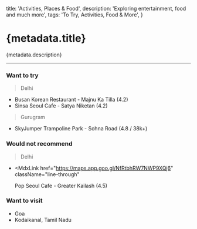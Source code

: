 
  title: 'Activities, Places & Food',
  description: 'Exploring entertainment, food and much more',
  tags: 'To Try, Activities, Food & More',
}

# {metadata.title}

{metadata.description}

---

### Want to try

> Delhi

- <MdxLink href="https://maps.app.goo.gl/b9b1MeKo9iZeuKRw5">
    Busan Korean Restaurant - Majnu Ka Tilla (4.2)
  </MdxLink>
- <MdxLink href="https://maps.app.goo.gl/BvxfDUPupSeHyyqEA">
    Sinsa Seoul Cafe - Satya Niketan (4.2)
  </MdxLink>

> Gurugram

- <MdxLink href="https://maps.app.goo.gl/vqHeAiwL8xDR3NMu6">
    SkyJumper Trampoline Park - Sohna Road (4.8 / 38k+)
  </MdxLink>

### Would not recommend

> Delhi

- <MdxLink
    href="https://maps.app.goo.gl/NfRtbhRW7NWP9XQj6"
    className="line-through"
  >
    Pop Seoul Cafe - Greater Kailash (4.5)
  </MdxLink>

### Want to visit

- Goa
- Kodaikanal, Tamil Nadu
